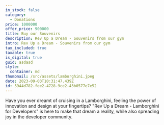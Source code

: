```yaml
---
in_stock: false
category:
  - Donations
price: 1000000
offer_price: 900000
title: Buy our Souvenirs
description: Rev Up a Dream - Souvenirs from our gym
intro: Rev Up a Dream - Souvenirs from our gym
tax_included: true
taxable: true
is_digital: true
guid: asdasd
style:
  container: md
thumbnail: /src/assets/lamborghini.jpeg
date: 2023-09-03T10:31:47.439Z
id: 5944d782-fee2-4728-9ce2-43b0577e7e52
---
```

Have you ever dreamt of cruising in a Lamborghini, feeling the power of innovation and design at your fingertips? "Rev Up a Dream - Lamborghini for Developers" is here to make that dream a reality, while also spreading joy in the developer community.
